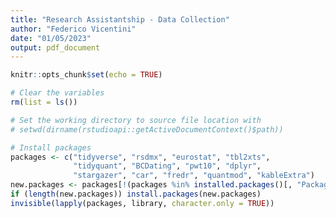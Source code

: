 ```yaml
---
title: "Research Assistantship - Data Collection"
author: "Federico Vicentini"
date: "01/05/2023"
output: pdf_document
---
```



```r
knitr::opts_chunk$set(echo = TRUE)
```

```r

# Clear the variables
rm(list = ls())

# Set the working directory to source file location with
# setwd(dirname(rstudioapi::getActiveDocumentContext()$path))

# Install packages
packages <- c("tidyverse", "rsdmx", "eurostat", "tbl2xts", 
              "tidyquant", "BCDating", "pwt10", "dplyr",
              "stargazer", "car", "fredr", "quantmod", "kableExtra")
new.packages <- packages[!(packages %in% installed.packages()[, "Package"])]
if (length(new.packages)) install.packages(new.packages)
invisible(lapply(packages, library, character.only = TRUE))
```
